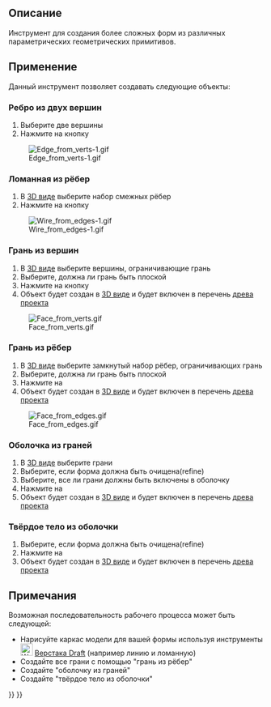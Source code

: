 <languages/>

{{Docnav/ru
|[[Part_RegularPolygon/ru|Правильный многоугольник]]
|[[Part_Extrude/ru|Выдавить]]
|[[Part_Workbench/ru|Part(Деталь)]]
|IconL=Part_RegularPolygon.svg
|IconR=Part_Extrude.svg
|IconC=Workbench_Part.svg
}}

{{GuiCommand/ru
|Name=Part Builder
|Name/ru=Построитель форм
|MenuLocation=Деталь -> Построитель форм...
|Workbenches=[[Part_Workbench/ru|Part(Деталь)]]
|SeeAlso=[[Part_Primitives/ru|Примитивы]]
}}

<span id="Description"></span>
==Описание==

Инструмент для создания более сложных форм из различных параметрических геометрических примитивов.

<span id="Usage"></span>
==Применение==

Данный инструмент позволяет создавать следующие объекты: 

<span id="Edge_from_two_vertices"></span>
===Ребро из двух вершин===

#Выберите две вершины
#Нажмите на кнопку {{Button|Создать}}
[[Image:Edge from verts-1.gif]]

<span id="Wire_from_edges"></span>
===Ломанная из рёбер=== 

#В [[3D_view/ru|3D виде]] выберите набор смежных рёбер
#Нажмите на кнопку {{Button|Создать}}
[[File:Wire_from_edges-1.gif]]

<span id="Face_from_vertices"></span>
===Грань из вершин===

#В [[3D_view/ru|3D виде]] выберите вершины, ограничивающие грань
#Выберите, должна ли грань быть плоской
#Нажмите на кнопку {{Button|Создать}}
#Объект будет создан в [[3D_view/ru|3D виде]] и будет включен в перечень [[Tree_view/ru|древа проекта]]
[[File:Face_from_verts.gif]]

<span id="Face_from_edges"></span>
===Грань из рёбер===

#В [[3D_view/ru|3D виде]] выберите замкнутый набор рёбер, ограничивающих грань
#Выберите, должна ли грань быть плоской
#Нажмите на {{Button|Создать}}
#Объект будет создан в [[3D_view/ru|3D виде]] и будет включен в перечень [[Tree_view/ru|древа проекта]]
[[File:Face_from_edges.gif]]

<span id="Shell_from_faces"></span>
===Оболочка из граней===

#В [[3D_view/ru|3D виде]] выберите грани
#Выберите, если форма должна быть очищена(refine)
#Выберите, все ли грани должны быть включены в оболочку
#Нажмите на {{Button|Создать}}
#Объект будет создан в [[3D_view/ru|3D виде]] и будет включен в перечень [[Tree_view/ru|древа проекта]]

<span id="Solid_from_shell"></span>
===Твёрдое тело из оболочки===

#Выберите, если форма должна быть очищена(refine)
#Нажмите на {{Button|Создать}}
#Объект будет создан в [[3D_view/ru|3D виде]] и будет включен в перечень [[Tree_view/ru|древа проекта]]

<span id="Notes"></span>
==Примечания==

Возможная последовательность рабочего процесса может быть следующей:
*Нарисуйте каркас модели для вашей формы используя инструменты [[Image:Workbench_Draft.svg|24px]] [[Draft_Workbench/ru|Верстака Draft]] (например линию и ломанную)
*Создайте все грани с помощью "грань из рёбер"
*Создайте "оболочку из граней"
*Создайте "твёрдое тело из оболочки"


{{Docnav/ru
|[[Part_RegularPolygon/ru|Правильный многоугольник]]
|[[Part_Extrude/ru|Выдавить]]
|[[Part_Workbench/ru|Part(Деталь)]]
|IconL=Part_RegularPolygon.svg
|IconR=Part_Extrude.svg
|IconC=Workbench_Part.svg
}}

{{Part Tools navi{{#translation:}}}}
{{Userdocnavi{{#translation:}}}}